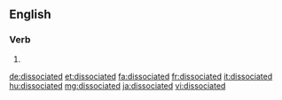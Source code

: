 ==English==

===Verb===
{{head|en|verb form}}

# {{en-past of|dissociate}}

[[de:dissociated]]
[[et:dissociated]]
[[fa:dissociated]]
[[fr:dissociated]]
[[it:dissociated]]
[[hu:dissociated]]
[[mg:dissociated]]
[[ja:dissociated]]
[[vi:dissociated]]